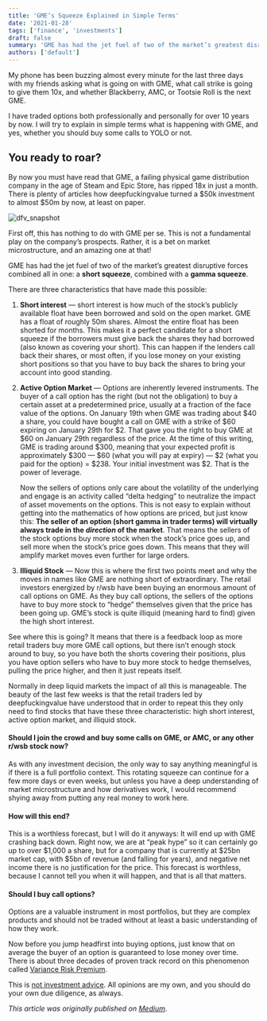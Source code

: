 ```yaml
---
title: 'GME’s Squeeze Explained in Simple Terms'
date: '2021-01-28'
tags: ['finance', 'investments']
draft: false
summary: 'GME has had the jet fuel of two of the market’s greatest disruptive forces combined all in one: a short squeeze, combined with a gamma squeeze.'
authors: ['default']
---
```


My phone has been buzzing almost every minute for the last three days with my friends asking what is going on with GME,
what call strike is going to give them 10x, and whether Blackberry, AMC, or Tootsie Roll is the next GME.

I have traded options both professionally and personally for over 10 years by now. I will try to explain
in simple terms what is happening with GME, and yes, whether you should buy some calls to YOLO or not.

## You ready to roar?

By now you must have read that GME, a failing physical game distribution company in the age of Steam and
Epic Store, has ripped 18x in just a month. There is plenty of articles how deepfuckingvalue
turned a \$50k investment to almost \$50m by now, at least on paper.

![dfv_snapshot](/static/images/2021-01-gme-short-squeeze.png)

First off, this has nothing to do with GME per se. This is not a fundamental play on the company’s prospects.
Rather, it is a bet on market microstructure, and an amazing one at that!

GME has had the jet fuel of two of the market’s greatest disruptive forces combined all in one:
a **short squeeze**, combined with a **gamma squeeze**.

There are three characteristics that have made this possible:

1. **Short interest** — short interest is how much of the stock’s publicly available float have been
borrowed and sold on the open market. GME has a float of roughly 50m shares. Almost the entire float
has been shorted for months. This makes it a perfect candidate for a short squeeze if the borrowers
must give back the shares they had borrowed (also known as covering your short). This can happen
if the lenders call back their shares, or most often, if you lose money on your existing short
positions so that you have to buy back the shares to bring your account into good standing.

2. **Active Option Market** — Options are inherently levered instruments. The buyer of a call option
has the right (but not the obligation) to buy a certain asset at a predetermined price, usually at
a fraction of the face value of the options. On January 19th when GME was trading about \$40 a share,
you could have bought a call on GME with a strike of \$60 expiring on January 29th for \$2. That
gave you the right to buy GME at \$60 on January 29th regardless of the price. At the time of this
writing, GME is trading around \$300, meaning that your expected profit is approximately \$300 — \$60
(what you will pay at expiry) — \$2 (what you paid for the option) = \$238. Your initial investment
was \$2. That is the power of leverage.

	Now the sellers of options only care about the volatility of the underlying and engage is an
activity called “delta hedging” to neutralize the impact of asset movements on the options.
This is not easy to explain without getting into the mathematics of how options are priced, but
just know this: **The seller of an option (short gamma in trader terms) will virtually always trade
in the _direction_ of the market**. That means the sellers of the stock options buy more stock when the
stock’s price goes up, and sell more when the stock’s price goes down. This means that they will
amplify market moves even further for large orders.

3. **Illiquid Stock** — Now this is where the first two points meet and why the moves in names like
GME are nothing short of extraordinary. The retail investors energized by r/wsb have been buying an
enormous amount of call options on GME. As they buy call options, the sellers of the options
have to buy more stock to “hedge” themselves given that the price has been going up. GME’s stock
is quite illiquid (meaning hard to find) given the high short interest.

See where this is going? It means that there is a feedback loop as more retail traders buy more GME
call options, but there isn’t enough stock around to buy, so you have both the shorts covering
their positions, plus you have option sellers who have to buy more stock to hedge themselves,
pulling the price higher, and then it just repeats itself.

Normally in deep liquid markets the impact of all this is manageable. The beauty of
the last few weeks is that the retail traders led by deepfuckingvalue have understood that in
order to repeat this they only need to find stocks that have these three characteristic:
high short interest, active option market, and illiquid stock.

#### Should I join the crowd and buy some calls on GME, or AMC, or any other r/wsb stock now?

As with any investment decision, the only way to say anything meaningful is if there is a full
portfolio context. This rotating squeeze can continue for a few more days or even weeks, but unless
you have a deep understanding of market microstructure and how derivatives work, I would
recommend shying away from putting any real money to work here.

#### How will this end?

This is a worthless forecast, but I will do it anyways: It will end up with GME crashing back down.
Right now, we are at “peak hype” so it can certainly go up to over \$1,000 a share, but for a
company that is currently at \$25bn market cap, with \$5bn of revenue (and falling for years), and
negative net income there is no justification for the price. This forecast is worthless,
because I cannot tell you when it will happen, and that is all that matters.

#### Should I buy call options?

Options are a valuable instrument in most portfolios, but they are complex products and
should not be traded without at least a basic understanding of how they work.

Now before you jump headfirst into buying options, just know that on average the buyer of
an option is guaranteed to lose money over time. There is about three decades of proven
track record on this phenomenon called
[Variance Risk Premium](https://en.wikipedia.org/wiki/Variance_risk_premium).

This is
[not investment advice](/blog/not-investment-advice).
All opinions are my own, and you should do your own due diligence, as always.

_This article was originally published on [Medium](https://kavehtehrani.medium.com/gmes-gamma-squeeze-explained-in-simple-terms-21fc18718d23)_.
